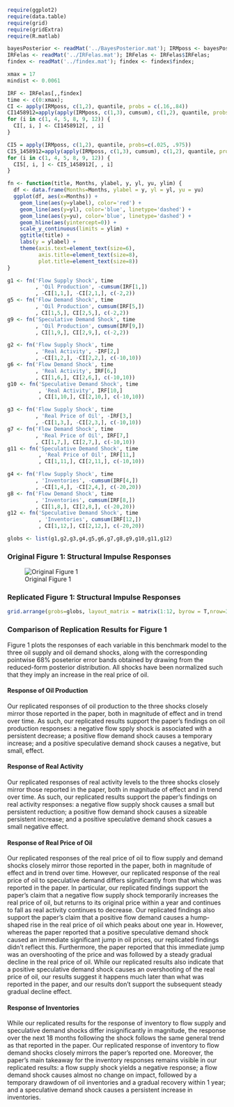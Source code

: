 ```r
require(ggplot2)
require(data.table)
require(grid)
require(gridExtra)
require(R.matlab)
```

```r
bayesPosterior <- readMat('../BayesPosterior.mat'); IRMposs <- bayesPosterior$IRMposs
IRFelas <- readMat('../IRFelas.mat'); IRFelas <- IRFelas$IRFelas;
findex <- readMat('../findex.mat'); findex <- findex$findex;

xmax = 17
mindist <- 0.0061

IRF <- IRFelas[,,findex]
time <- c(0:xmax);
CI <- apply(IRMposs, c(1,2), quantile, probs = c(.16,.84))
CI1458912=apply(apply(IRMposs, c(1,3), cumsum), c(1,2), quantile, probs = c(.16,.84))
for (i in c(1, 4, 5, 8, 9, 12)) {
  CI[, i, ] <- CI1458912[, , i]
}

CI5 = apply(IRMposs, c(1,2), quantile, probs=c(.025, .975))
CI5_1458912=apply(apply(IRMposs, c(1,3), cumsum), c(1,2), quantile, probs = c(.025, .975));
for (i in c(1, 4, 5, 8, 9, 12)) {
  CI5[, i, ] <- CI5_1458912[, , i]
}
```

```r
fn <- function(title, Months, ylabel, y, yl, yu, ylim) {
  df <- data.frame(Months=Months, ylabel = y, yl = yl, yu = yu)
  ggplot(df, aes(x=Months)) +
    geom_line(aes(y=ylabel), color='red') +
    geom_line(aes(y=yl), color='blue', linetype='dashed') +
    geom_line(aes(y=yu), color='blue', linetype='dashed') +
    geom_hline(aes(yintercept=0)) +
    scale_y_continuous(limits = ylim) +
    ggtitle(title) +
    labs(y = ylabel) +
    theme(axis.text=element_text(size=6),
          axis.title=element_text(size=8),
          plot.title=element_text(size=8))
}
```


```r
g1 <- fn('Flow Supply Shock', time
         , 'Oil Production', -cumsum(IRF[1,])
         , -CI[1,1,], -CI[2,1,], c(-2,2))
g5 <- fn('Flow Demand Shock', time
         , 'Oil Production', cumsum(IRF[5,])
         , CI[1,5,], CI[2,5,], c(-2,2))
g9 <- fn('Speculative Demand Shock', time
         , 'Oil Production', cumsum(IRF[9,])
         , CI[1,9,], CI[2,9,], c(-2,2))

g2 <- fn('Flow Supply Shock', time
         , 'Real Activity', -IRF[2,]
         , -CI[1,2,], -CI[2,2,], c(-10,10))
g6 <- fn('Flow Demand Shock', time
         , 'Real Activity', IRF[6,]
         , CI[1,6,], CI[2,6,], c(-10,10))
g10 <- fn('Speculative Demand Shock', time
          , 'Real Activity', IRF[10,]
          , CI[1,10,], CI[2,10,], c(-10,10))

g3 <- fn('Flow Supply Shock', time
         , 'Real Price of Oil', -IRF[3,]
         , -CI[1,3,], -CI[2,3,], c(-10,10))
g7 <- fn('Flow Demand Shock', time
         , 'Real Price of Oil', IRF[7,]
         , CI[1,7,], CI[2,7,], c(-10,10))
g11 <- fn('Speculative Demand Shock', time
          , 'Real Price of Oil', IRF[11,]
          , CI[1,11,], CI[2,11,], c(-10,10))

g4 <- fn('Flow Supply Shock', time
         , 'Inventories', -cumsum(IRF[4,])
         , -CI[1,4,], -CI[2,4,], c(-20,20))
g8 <- fn('Flow Demand Shock', time
         , 'Inventories', cumsum(IRF[8,])
         , CI[1,8,], CI[2,8,], c(-20,20))
g12 <- fn('Speculative Demand Shock', time
          , 'Inventories', cumsum(IRF[12,])
          , CI[1,12,], CI[2,12,], c(-20,20))

globs <- list(g1,g2,g3,g4,g5,g6,g7,g8,g9,g10,g11,g12)
```

### Original Figure 1: Structural Impulse Responses
![Original Figure 1](screenshots_of_paper/Figure1.png)  

\break

### Replicated Figure 1: Structural Impulse Responses
```r
grid.arrange(grobs=globs, layout_matrix = matrix(1:12, byrow = T,nrow=3))
```

### Comparison of Replication Results for Figure 1
Figure 1 plots the responses of each variable in this benchmark model to the three oil supply and oil demand shocks, along with the corresponding pointwise 68% poseterior error bands obtained by drawing from the reduced-form posterior distribution. All shocks have been normalized such that they imply an increase in the real price of oil.

#### Response of Oil Production
Our replicated responses of oil production to the three shocks closely mirror those reported in the paper, both in magnitude of effect and in trend over time. As such, our replicated results support the paper's findings on oil production responses: a negative flow spply shock is associated with a persistent decrease; a positive flow demand shock causes a temporary increase; and a positive speculative demand shock causes a negative, but small, effect.

#### Response of Real Activity
Our replicated responses of real activity levels to the three shocks closely mirror those reported in the paper, both in magnitude of effect and in trend over time. As such, our replicated results support the paper's findings on real activity responses: a negative flow supply shock causes a small but persistent reduction; a positive flow demand shock causes a sizeable persistent increase; and a positive speculative demand shock casues a small negative effect.

#### Response of Real Price of Oil
Our replicated responses of the real price of oil to flow supply and demand shocks closely mirror those reported in the paper, both in magnitude of effect and in trend over time. However, our replicated response of the real price of oil to speculative demand differs significantly from that which was reported in the paper. In particular, our replicated findings support the paper's claim that a negative flow supply shock temporarily increases the real price of oil, but returns to its original price within a year and continues to fall as real activity continues to decrease. Our replicated findings also support the paper's claim that a positive flow demand causes a hump-shaped rise in the real price of oil which peaks about one year in. However, whereas the paper reported that a positive speculative demand shock caused an immediate significant jump in oil prices, our replicated findings didn't reflect this. Furthermore, the paper reported that this immediate jump was an overshooting of the price and was followed by a steady gradual decline in the real price of oil. While our replicated results also indicate that a positive speculative demand shock causes an overshooting of the real price of oil, our results suggest it happens much later than what was reported in the paper, and our results don't support the subsequent steady gradual decline effect.

#### Response of Inventories
While our replicated results for the response of inventory to flow supply and speculative demand shocks differ insignificantly in magnitude, the response over the next 18 months following the shock follows the same general trend as that reported in the paper. Our replicated response of inventory to flow demand shocks closely mirrors the paper's reported one. Moreover, the paper's main takeaway for the inventory responses remains visible in our replicated results: a flow supply shock yields a negative response; a flow demand shock causes almost no change on impact, followed by a temporary drawdown of oil inventories and a gradual recovery within 1 year; and a speculative demand shock causes a persistent increase in inventories.

